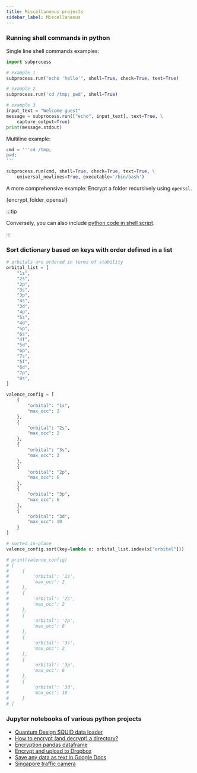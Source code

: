 ```yaml
---
title: Miscellaneous projects
sidebar_label: Miscellaneous
---
```


### Running shell commands in python

Single line shell commands examples:
```python showLineNumbers
import subprocess

# example 1
subprocess.run("echo 'hello'", shell=True, check=True, text=True)

# example 2
subprocess.run('cd /tmp; pwd', shell=True)

# example 3
input_text = "Welcome guest"
message = subprocess.run(["echo", input_text], text=True, \
    capture_output=True)
print(message.stdout)
```

Multiline example:
```python showLineNumbers
cmd = '''cd /tmp;
pwd;
'''

subprocess.run(cmd, shell=True, check=True, text=True, \
    universal_newlines=True, executable='/bin/bash')
```

A more comprehensive example: Encrypt a folder recursively using `openssl`.


<CodeBlock language="python" title="src/encrypt_folder_openssl.py" showLineNumbers>{encrypt_folder_openssl}</CodeBlock>


:::tip

Conversely, you can also include [python code in shell script](
https://pranabdas.github.io/linux/shell-scripting#running-python-code-in-bash-script).

:::

### Sort dictionary based on keys with order defined in a list

```python
# orbitals are ordered in terms of stability
orbital_list = [
    "1s",
    "2s",
    "2p",
    "3s",
    "3p",
    "4s",
    "3d",
    "4p",
    "5s",
    "4d",
    "5p",
    "6s",
    "4f",
    "5d",
    "6p",
    "7s",
    "5f",
    "6d",
    "7p",
    "8s",
]

valence_config = [
    {
        "orbital": "1s",
        "max_occ": 2
    },
    {
        "orbital": "2s",
        "max_occ": 2
    },
    {
        "orbital": "3s",
        "max_occ": 2
    },
    {
        "orbital": "2p",
        "max_occ": 6
    },
    {
        "orbital": "3p",
        "max_occ": 6
    },
    {
        "orbital": "3d",
        "max_occ": 10
    }
]

# sorted in-place
valence_config.sort(key=lambda x: orbital_list.index(x["orbital"]))

# print(valence_config)
# [
#     {
#         'orbital': '1s',
#         'max_occ': 2
#     },
#     {
#         'orbital': '2s',
#         'max_occ': 2
#     },
#     {
#         'orbital': '2p',
#         'max_occ': 6
#     },
#     {
#         'orbital': '3s',
#         'max_occ': 2
#     },
#     {
#         'orbital': '3p',
#         'max_occ': 6
#     },
#     {
#         'orbital': '3d',
#         'max_occ': 10
#     }
# ]
```

### Jupyter notebooks of various python projects

- [Quantum Design SQUID data loader](
https://github.com/pranabdas/python-tutorial/blob/master/notebooks/Quantum-Design-SQIUD-data-loader.ipynb)
- [How to encrypt (and decrypt) a directory?](
https://github.com/pranabdas/python-tutorial/blob/master/notebooks/encrypt-decrypt-directory.ipynb)
- [Encryption pandas dataframe](
https://github.com/pranabdas/python-tutorial/blob/master/notebooks/dataframe-encryption.ipynb)
- [Encrypt and upload to Dropbox](
https://github.com/pranabdas/python-tutorial/blob/master/notebooks/encrypt-dropbox.ipynb)
- [Save any data as text in Google Docs](
https://github.com/pranabdas/python-tutorial/blob/master/notebooks/save-any-data-as-text-in-google-docs.ipynb)
- [Singapore traffic camera](
https://github.com/pranabdas/python-tutorial/blob/master/notebooks/singapore-traffic-camera.ipynb)
